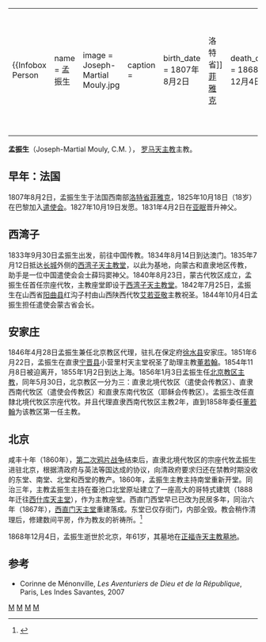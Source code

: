 {|align="right" 
|{{Infobox Person
| name   = 孟振生<br />{{lang|la|Joseph-Martial Mouly''', C.M.}}
| image     = Joseph-Martial Mouly.jpg
| caption  = 
| birth_date  = 1807年8月2日
| birth_place = 法国[[洛特省|洛特省]][[菲雅克|菲雅克]]
| death_date  = 1868年12月4日
| death_place = [[中国|中国]][[北京|北京]]
| occupation  = 罗马天主教蒙古代牧区宗座代牧<br />北京教区主教<br />直隸北境代牧区宗座代牧
| spouse         = 无
| parents        = 
}}
|-
|}
'''孟振生'''（Joseph-Martial Mouly, C.M. {{bd|1807年|8月2日|1868年|12月4日}}）， [[罗马天主教|罗马天主教]]主教。
==早年：法国==
1807年8月2日，孟振生生于法国西南部[[洛特省|洛特省]][[菲雅克|菲雅克]]，1825年10月18日（18岁）在巴黎加入[[遣使会|遣使会]]。1827年10月19日发愿。1831年4月2日在[[亚眠|亚眠]]晋升神父。
==西湾子==
1833年9月30日孟振生出发，前往中国传教。1834年8月14日到达澳门。1835年7月12日抵达[[长城|长城]]外侧的[[西湾子天主教堂|西湾子天主教堂]]，以此为基地，向蒙古和直隶地区传教，助手是一位中国遣使会会士薛玛窦神父。1840年8月23日，蒙古代牧区成立，孟振生任首任宗座代牧，主教座堂即设于[[西湾子天主教堂|西湾子天主教堂]]。1842年7月25日，孟振生在山西省[[阳曲县|阳曲县]]红沟子村由山西陕西代牧[[艾若亚敬|艾若亚敬]]主教祝圣。1844年10月4日孟振生担任遣使会蒙古省会长。
==安家庄==
1846年4月28日孟振生兼任北京教区代理，驻扎在保定府[[徐水县|徐水县]]安家庄。1851年6月22日，孟振生在直隶[[宁晋县|宁晋县]]小营里村天主堂祝圣了助理主教[[董若翰|董若翰]]。1854年11月8日被迫离开，1855年1月2日到达上海。1856年1月3日孟振生任[[天主教北京教區|北京教区主教]]，同年5月30日，北京教区一分为三：直隶北境代牧区（遣使会传教区）、直隶西南代牧区（遣使会传教区）和直隶东南代牧区（耶稣会传教区）。孟振生改任直隸北境代牧区宗座代牧。并且代理直隶西南代牧区主教2年，直到1858年委任[[董若翰|董若翰]]为该教区第一任主教。

==北京==
咸丰十年（1860年），[[第二次鸦片战争|第二次鸦片战争]]结束后，直隶北境代牧区的宗座代牧孟振生进驻北京，根据清政府与英法等国达成的协议，向清政府要求归还在禁教时期没收的东堂、南堂、北堂和西堂的教产。1860年，孟振生主教主持南堂重新开堂。同治三年，主教孟振生主持在蚕池口北堂原址建立了一座高大的哥特式建筑（1888年迁往[[西什库天主堂|西什库天主堂]]），作为主教座堂。西直门西堂早已已改为民居多年，同治六年（1867年），[[西直门天主堂|西直门天主堂]]重建落成。东堂已仅存街门，内部全毁。教会稍作清理后，修建数间平房，作为教友的祈祷所。<ref name=xhw>{{Cite web |url = http://news.xinhuanet.com/travel/2013-08/16/c_125181531.htm |title = 三百五十载几遭劫难 王府井天主堂再获新生 |author =  |date = 2013-08-16 |publisher = 新华网 |language =  |accessdate =  |quote =  |archive-date = 2016-12-25 |archive-url = https://web.archive.org/web/20161225215633/http://news.xinhuanet.com/travel/2013-08/16/c_125181531.htm |dead-url = no }}</ref>

1868年12月4日，孟振生逝世於北京，年61岁，其墓地在[[正福寺基督君王堂|正福寺天主教墓地]]。

==参考==
*Corinne de Ménonville, ''Les Aventuriers de Dieu et de la République'', Paris, Les Indes Savantes, 2007
[[Category:1807年出生|M]]
[[Category:1868年逝世|M]]
[[Category:在华天主教传教士|M]]
[[Category:法国人|M]]